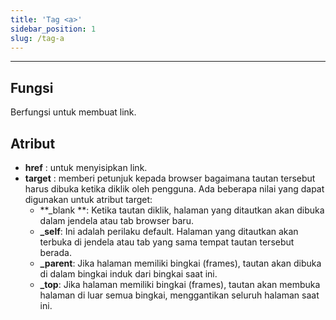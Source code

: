 ```yaml
---
title: 'Tag <a>'
sidebar_position: 1
slug: /tag-a
---
```


<hr />

## Fungsi

Berfungsi untuk membuat link.

## Atribut

- **href** : untuk menyisipkan link.
- **target** : memberi petunjuk kepada browser bagaimana tautan tersebut harus dibuka ketika diklik oleh pengguna. Ada beberapa nilai yang dapat digunakan untuk atribut target:
  - **_blank **: Ketika tautan diklik, halaman yang ditautkan akan dibuka dalam jendela atau tab browser baru.
  - **_self**: Ini adalah perilaku default. Halaman yang ditautkan akan terbuka di jendela atau tab yang sama tempat tautan tersebut berada.
  - **_parent**: Jika halaman memiliki bingkai (frames), tautan akan dibuka di dalam bingkai induk dari bingkai saat ini.
  - **_top**: Jika halaman memiliki bingkai (frames), tautan akan membuka halaman di luar semua bingkai, menggantikan seluruh halaman saat ini.
